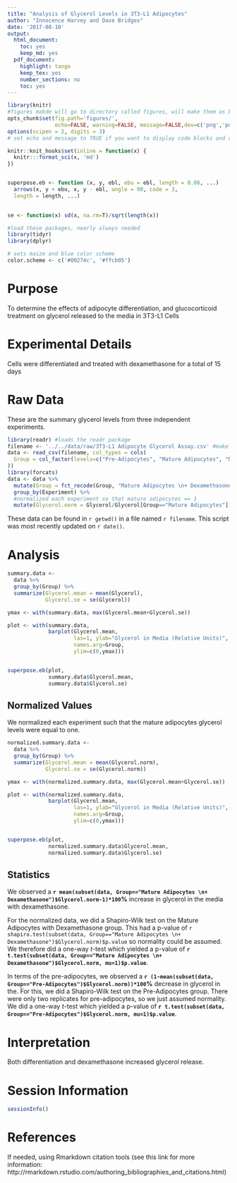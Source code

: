 ```yaml
---
title: "Analysis of Glycerol Levels in 3T3-L1 Adipocytes"
author: "Innocence Harvey and Dave Bridges"
date: '2017-08-10'
output:
  html_document:
    toc: yes
    keep_md: yes
  pdf_document:
    highlight: tango
    keep_tex: yes
    number_sections: no
    toc: yes
---
```


```r
library(knitr)
#figures makde will go to directory called figures, will make them as both png and pdf files 
opts_chunk$set(fig.path='figures/',
               echo=FALSE, warning=FALSE, message=FALSE,dev=c('png','pdf'))
options(scipen = 2, digits = 3)
# set echo and message to TRUE if you want to display code blocks and code output respectively

knitr::knit_hooks$set(inline = function(x) {
  knitr:::format_sci(x, 'md')
})


superpose.eb <- function (x, y, ebl, ebu = ebl, length = 0.08, ...)
  arrows(x, y + ebu, x, y - ebl, angle = 90, code = 3,
  length = length, ...)

  
se <- function(x) sd(x, na.rm=T)/sqrt(length(x))

#load these packages, nearly always needed
library(tidyr)
library(dplyr)

# sets maize and blue color scheme
color.scheme <- c('#00274c', '#ffcb05')
```

# Purpose

To determine the effects of adipocyte differentiation, and glucocorticoid treatment on glycerol released to the media in 3T3-L1 Cells

# Experimental Details

Cells were differentiated and treated with dexamethasone for a total of 15 days

# Raw Data

These are the summary glycerol levels from three independent experiments.

```r
library(readr) #loads the readr package
filename <- '../../data/raw/3T3-L1 Adipocyte Glycerol Assay.csv' #make this a separate line, you can use any variable you want
data <- read_csv(filename, col_types = cols(
  Group = col_factor(levels=c("Pre-Adipocytes", "Mature Adipocytes", "Mature Adipocytes + Dexamethasone"))
))
library(forcats)
data <- data %>%
  mutate(Group = fct_recode(Group, "Mature Adipocytes \n+ Dexamethasone" = "Mature Adipocytes + Dexamethasone")) %>%
  group_by(Experiment) %>%
  #normalized each experiment so that mature adipocytes == 1
  mutate(Glycerol.norm = Glycerol/Glycerol[Group=="Mature Adipocytes"]) 
```

These data can be found in `r getwd()` in a file named `r filename`.  This script was most recently updated on `r date()`.

# Analysis

```r
summary.data <-
  data %>%
  group_by(Group) %>%
  summarize(Glycerol.mean = mean(Glycerol),
            Glycerol.se = se(Glycerol))
```

```r
ymax <- with(summary.data, max(Glycerol.mean+Glycerol.se))

plot <- with(summary.data,
             barplot(Glycerol.mean,
                     las=1, ylab="Glycerol in Media (Relative Units)",
                     names.arg=Group,
                     ylim=c(0,ymax)))


superpose.eb(plot,
             summary.data$Glycerol.mean,
             summary.data$Glycerol.se)
```


## Normalized Values

We normalized each experiment such that the mature adipocytes glycerol levels were equal to one.

```r
normalized.summary.data <-
  data %>%
  group_by(Group) %>%
  summarize(Glycerol.mean = mean(Glycerol.norm),
            Glycerol.se = se(Glycerol.norm))
```

```r
ymax <- with(normalized.summary.data, max(Glycerol.mean+Glycerol.se))

plot <- with(normalized.summary.data,
             barplot(Glycerol.mean,
                     las=1, ylab="Glycerol in Media (Relative Units)",
                     names.arg=Group,
                     ylim=c(0,ymax)))


superpose.eb(plot,
             normalized.summary.data$Glycerol.mean,
             normalized.summary.data$Glycerol.se)
```

## Statistics

We observed a **`r mean(subset(data, Group=="Mature Adipocytes \n+ Dexamethasone")$Glycerol.norm-1)*100`%** increase in glycerol in the media with dexamethasone.

For the normalized data, we did a Shapiro-Wilk test on the Mature Adipocytes with Dexamethasone group.  This had a p-value of `r shapiro.test(subset(data, Group=="Mature Adipocytes \n+ Dexamethasone")$Glycerol.norm)$p.value` so normality could be assumed.  We therefore did a one-way *t*-test which yielded a p-value of **`r t.test(subset(data, Group=="Mature Adipocytes \n+ Dexamethasone")$Glycerol.norm, mu=1)$p.value`**.

In terms of the pre-adipocytes, we observed a **`r (1-mean(subset(data, Group=="Pre-Adipocytes")$Glycerol.norm))*100`%** decrease in glycerol in the. For this, we did a Shapiro-Wilk test on the Pre-Adipocytes group.  There were only two replicates for pre-adipocytes, so we just assumed normality.  We did a one-way *t*-test which yielded a p-value of **`r t.test(subset(data, Group=="Pre-Adipocytes")$Glycerol.norm, mu=1)$p.value`**.

# Interpretation

Both differentiation and dexamethasone increased glycerol release.

# Session Information

```r
sessionInfo()
```

# References

If needed, using Rmarkdown citation tools (see this link for more information: http://rmarkdown.rstudio.com/authoring_bibliographies_and_citations.html)